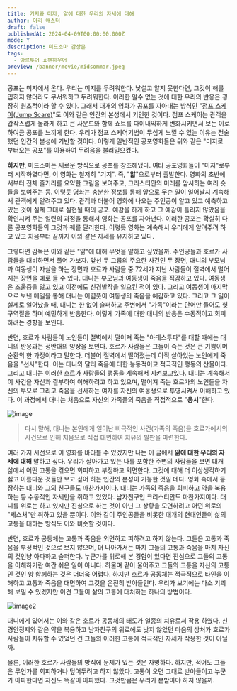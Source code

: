 ```yaml
---
title: 기지와 미지, 앎에 대한 우리의 자세에 대해
author: 아리 애스터
draft: false
publishedAt: 2024-04-09T00:00:00.000Z
mode: Y
description: 미드소마 감상문
tags:
  - 아르투어 쇼펜하우어
preview: /banner/movie/midsommar.jpeg
---
```


공포는 미지에서 온다. 우리는 미지를 두려워한다. 낯설고 알지 못한다면, 그것이 해를 입히지 않더라도 무서워하고 두려워한다. 이러한 알수 없는 것에 대한 우리의 반응은 굉장히 원초적이라 할 수 있다. 그래서 대개의 영화가 공포를 자아내는 방식인 "[점프 스케어(Jump Scare)](https://ko.wikipedia.org/wiki/%EC%A0%90%ED%94%84_%EC%8A%A4%EC%BC%80%EC%96%B4)"도 이와 같은 인간의 본성에서 기인한 것이다. 점프 스케어는 관객을 갑작스럽게 놀라게 하고 큰 사운드와 함께 쇼트를 다이내믹하게 변화시키면서 보는 이로 하여금 공포를 느끼게 한다. 우리가 점프 스케어기법이 무섭게 느낄 수 있는 이유는 전술했던 인간의 본성에 기반할 것이다. 이렇게 일반적인 공포영화들은 위와 같은 "미지로 부터오는 공포"를 이용하여 두려움을 불러일으켰다.

**하지만**, 미드소마는 새로운 방식으로 공포를 창조해냈다. 여타 공포영화들이 "미지"로부터 시작하였다면, 이 영화는 철저히 "기지". 즉, "**앎**"으로부터 출발한다. 영화의 초반에서부터 전체 줄거리를 요약한 그림을 보여주고, 크리스티안의 미래를 암시하는 여러 숏들을 보여주는 등. 이렇듯 영화는 충분한 정보를 통해 앞으로 무슨 일이 일어날지 계속해서 관객에게 알려주고 있다. 관객과 더불어 영화에 나오는 주인공이 알고 있고 예측하고 있는 것이 실제 그대로 실현될 때의 공포. 예감을 하게 하고 그 예감이 틀리지 않았음을 확인시켜 주는 일련의 과정을 통해서 영화는 공포를 자아낸다. 이러한 공포는 확실히 다른 공포영화들의 그것과 궤를 달리한다. 이렇듯 영화는 계속해서 우리에게 알려주려 하고 있고 처음부터 끝까지 이와 같은 자세를 유지하고 있다.

그렇다면 감독은 이와 같은 "앎"에 대해 무엇을 말하고 싶었을까. 주인공들과 호르가 사람들을 대비하면서 풀어 가보자. 앞선 두 그룹의 주요한 사건인 두 장면, 대니의 부모님과 여동생이 자살을 하는 장면과 호르가 사람들 중 72세가 지난 사람들이 절벽에서 떨어지는 장면을 예로 들 수 있다. 대니는 부모님과 여동생이 죽음을 직감하고 있다. 여동생은 조울증을 앓고 있고 이전에도 신경발작을 일으킨 적이 있다. 그리고 여동생이 마지막으로 보낸 메일을 통해 대니는 어렴풋이 여동생의 죽음을 예감하고 있다. 그리고 그 일이 실제로 일어났을 때, 대니는 한 없이 슬퍼하고 주변에서 "가족"이라는 단어만 들어도 헛구역질을 하며 예민하게 반응한다. 이렇게 가족에 대한 대니의 반응은 수동적이고 회피하려는 경향을 보인다.

반면, 호르가 사람들이 노인들이 절벽에서 떨어져 죽는 "아테스투파"를 대할 때에는 대니의 반응과는 정반대의 양상을 보인다. 호르가 사람들은 그들이 죽는 것은 큰 기쁨이며 순환의 한 과정이라고 말한다. 더불어 절벽에서 떨어졌는데 아직 살아있는 노인에게 죽음을 "선사"한다. 이는 대니와 달리 죽음에 대한 능동적이고 적극적인 행동의 산물이다. 그리고 대니는 이러한 호르가 사람들의 행동을 계속해서 지켜보고있다. 대니는 계속해서 이 사건을 자신과 결부하여 이해하려고 하고 있으며, 떨어져 죽는 호르가의 노인들을 자신의 부모로 그리고 죽음을 선사하는 여자를 자신의 여동생으로 투영시켜서 이해하고 있다. 이 과정에서 대니는 처음으로 자신의 가족들의 죽음을 직접적으로 "**응시**"한다.

![image](./image.webp)

> 다시 말해, 대니는 본인에게 일어난 비극적인 사건(가족의 죽음)을 호르가에서의 사건으로 인해 처음으로 직접 대면하여 치유의 발판을 마련한다.

여러 가지 시선으로 이 영화를 바라볼 수 있겠지만 나는 이 글에서 **앎에 대한 우리의 자세에 대해** 말하고 싶다. 우리가 살아가고 있는 나를 포함한 주변의 사람들을 보면 대개 삶에서 어떤 고통을 겪으면 회피하고 부정하고 외면한다. 그것에 대해 더 이상생각하기 싫고 아름다운 것들만 보고 싶어 하는 인간의 본성이 기능한 것일 테다. 영화 속에서 등장하는 대니와 그의 친구들도 마찬가지이다. 대니는 가족의 죽음을 회피하고 약을 복용하는 등 수동적인 자세만을 취하고 있었다. 남자친구인 크리스티안도 마찬가지이다. 대니를 위로는 하고 있지만 진심으로 하는 것이 아닌 그 상황을 모면하려고 어떤 위로의 "제스처"만 취하고 있을 뿐이다. 이와 같이 주인공들을 비롯한 대개의 현대인들이 삶의 고통을 대하는 방식도 이와 비슷할 것이다.

반면, 호르가 공동체는 고통과 죽음을 외면하고 피하려고 하지 않는다. 그들은 고통과 죽음을 부정적인 것으로 보지 않으며, 더 나아가서는 마치 그들의 고통과 죽음을 마치 자신의 것인냥 아파하고 슬퍼한다. 누군가를 위로해 본 경험이 있다면 진심으로 그들의 고통을 이해하기란 여간 쉬운 일이 아니다. 하물며 같이 울어주고 그들의 고통을 자신의 고통인 것인 양 함께하는 것은 더더욱 어렵다. 하지만 호르가 공동체는 적극적으로 타인을 이해하고 고통과 죽음을 대면하여 그것을 온전히 받아들인다. 우리가 보기에는 다소 기괴해 보일 수 있겠지만 이건 그들이 삶의 고통에 대처하는 하나의 방법이다.

![image2](./image2.webp)

대니에게 있어서는 이와 같은 호르가 공동체의 태도가 일종의 치유로서 작용 하였다. 신경안정제와 같은 약을 복용하고 남자친구의 위로에도 낫지 않았던 마음의 상처가 호르가 사람들이 치유할 수 있었던 건 그들의 이러한 고통에 적극적인 자세가 작용한 것이 아닐까.

물론, 이러한 호르가 사람들의 방식에 문제가 있는 것은 자명하다. 하지만, 적어도 그들은 무언가를 회피하거나 덮어두려고 하지 않았다. 고통이 오면 그대로 받아들이고 누군가 아파한다면 자신도 똑같이 아파했다. 그것만큼은 우리가 본받아야 하지 않을까.

